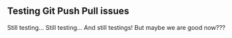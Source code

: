 ## Testing Git Push Pull issues
Still testing...
Still testing...
And still testings!
But maybe we are good now???
